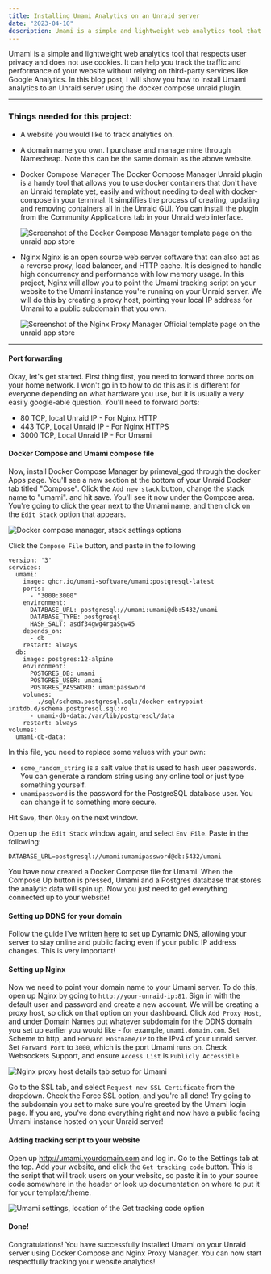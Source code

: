 ```yaml
---
title: Installing Umami Analytics on an Unraid server
date: "2023-04-10"
description: Umami is a simple and lightweight web analytics tool that respects user privacy and does not use cookies, making it a great alternative to third-party services like Google Analytics. Let me help you install Umami to your Unraid server using Docker Compose and Nginx - You won't be dissapointed!
---
```


Umami is a simple and lightweight web analytics tool that respects user privacy and does not use cookies. It can help you track the traffic and performance of your website without relying on third-party services like Google Analytics. In this blog post, I will show you how to install Umami analytics to an Unraid server using the docker compose unraid plugin.

---

### Things needed for this project:

- A website you would like to track analytics on.
- A domain name you own. I purchase and manage mine through Namecheap. Note this can be the same domain as the above website.
- Docker Compose Manager
  The Docker Compose Manager Unraid plugin is a handy tool that allows you to use docker containers that don't have an Unraid template yet, easily and without needing to deal with docker-compose in your terminal. It simplifies the process of creating, updating and removing containers all in the Unraid GUI. You can install the plugin from the Community Applications tab in your Unraid web interface.

  ![Screenshot of the Docker Compose Manager template page on the unraid app store](/images/umami/docker-compose-manager-app-page.png)

- Nginx
  Nginx is an open source web server software that can also act as a reverse proxy, load balancer, and HTTP cache. It is designed to handle high concurrency and performance with low memory usage. In this project, Nginx will allow you to point the Umami tracking script on your website to the Umami instance you're running on your Unraid server. We will do this by creating a proxy host, pointing your local IP address for Umami to a public subdomain that you own.

  ![Screenshot of the Nginx Proxy Manager Official template page on the unraid app store](/images/umami/nginx-proxy-manager-official-app-page.png)

---

#### Port forwarding

Okay, let's get started. First thing first, you need to forward three ports on your home network. I won't go in to how to do this as it is different for everyone depending on what hardware you use, but it is usually a very easily google-able question. You'll need to forward ports:

- 80 TCP, local Unraid IP - For Nginx HTTP
- 443 TCP, Local Unraid IP - For Nginx HTTPS
- 3000 TCP, Local Unraid IP - For Umami

#### Docker Compose and Umami compose file

Now, install Docker Compose Manager by primeval_god through the docker Apps page. You'll see a new section at the bottom of your Unraid Docker tab titled "Compose". Click the `Add new stack` button, change the stack name to "umami". and hit save. You'll see it now under the Compose area. You're going to click the gear next to the Umami name, and then click on the `Edit Stack` option that appears.

![Docker compose manager, stack settings options](/images/umami/umami-compose-options.png)

Click the `Compose File` button, and paste in the following

```yaml:compose file
version: '3'
services:
  umami:
    image: ghcr.io/umami-software/umami:postgresql-latest
    ports:
      - "3000:3000"
    environment:
      DATABASE_URL: postgresql://umami:umami@db:5432/umami
      DATABASE_TYPE: postgresql
      HASH_SALT: asdf34gwg4rgaSgw45
    depends_on:
      - db
    restart: always
  db:
    image: postgres:12-alpine
    environment:
      POSTGRES_DB: umami
      POSTGRES_USER: umami
      POSTGRES_PASSWORD: umamipassword
    volumes:
      - ./sql/schema.postgresql.sql:/docker-entrypoint-initdb.d/schema.postgresql.sql:ro
      - umami-db-data:/var/lib/postgresql/data
    restart: always
volumes:
  umami-db-data:
```

In this file, you need to replace some values with your own:

- `some_random_string` is a salt value that is used to hash user passwords. You can generate a random string using any online tool or just type something yourself.
- `umamipassword` is the password for the PostgreSQL database user. You can change it to something more secure.

Hit `Save`, then `Okay` on the next window.

Open up the `Edit Stack` window again, and select `Env File`. Paste in the following:

`DATABASE_URL=postgresql://umami:umamipassword@db:5432/umami`

You have now created a Docker Compose file for Umami. When the Compose Up button is pressed, Umami and a Postgres database that stores the analytic data will spin up. Now you just need to get everything connected up to your website!

#### Setting up DDNS for your domain

Follow the guide I've written [here](/blog/setting-up-dynamic-dns-on-namecheap-using-ddclient-on-an-unraid-server) to set up Dynamic DNS, allowing your server to stay online and public facing even if your public IP address changes. This is very important!

#### Setting up Nginx

Now we need to point your domain name to your Umami server. To do this, open up Nginx by going to `http://your-unraid-ip:81`. Sign in with the default user and password and create a new account. We will be creating a proxy host, so click on that option on your dashboard. Click `Add Proxy Host`, and under Domain Names put whatever subdomain for the DDNS domain you set up earlier you would like - for example, `umami.domain.com`. Set Scheme to http, and `Forward Hostname/IP` to the IPv4 of your unraid server. Set `Forward Port` to `3000`, which is the port Umami runs on. Check Websockets Support, and ensure `Access List` is `Publicly Accessible`.

![Nginx proxy host details tab setup for Umami](/images/umami/nginx-proxy-host-details-tab.png)

Go to the SSL tab, and select `Request new SSL Certificate` from the dropdown. Check the Force SSL option, and you're all done! Try going to the subdomain you set to make sure you're greeted by the Umami login page. If you are, you've done everything right and now have a public facing Umami instance hosted on your Unraid server!

#### Adding tracking script to your website

Open up http://umami.yourdomain.com and log in. Go to the Settings tab at the top. Add your website, and click the `Get tracking code` button. This is the script that will track users on your website, so paste it in to your source code somewhere in the header or look up documentation on where to put it for your template/theme.

![Umami settings, location of the Get tracking code option](/images/umami/umami-get-tracking-code.png)

#### Done!

Congratulations! You have successfully installed Umami on your Unraid server using Docker Compose and Nginx Proxy Manager. You can now start respectfully tracking your website analytics!
